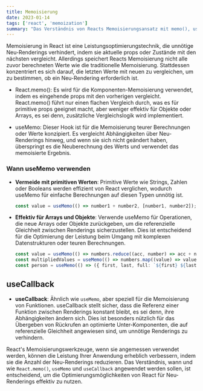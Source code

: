 ```yaml
---
title: Memoisierung
date: 2023-01-14
tags: ['react', 'memoization']
summary: "Das Verständnis von Reacts Memoisierungsansatz mit memo(), useMemo und useCallback sowie Richtlinien für deren optimale Verwendung zur Verbesserung der Leistung durch Vermeidung unnötiger Neu-Renderings."
---
```


Memoisierung in React ist eine Leistungsoptimierungstechnik, die unnötige Neu-Renderings verhindert, indem sie aktuelle props oder Zustände mit den nächsten vergleicht. Allerdings speichert Reacts Memoisierung nicht alle zuvor berechneten Werte wie die traditionelle Memoisierung. Stattdessen konzentriert es sich darauf, die letzten Werte mit neuen zu vergleichen, um zu bestimmen, ob ein Neu-Rendering erforderlich ist.

- React.memo(): Es wird für die Komponenten-Memoisierung verwendet, indem es eingehende props mit den vorherigen vergleicht. React.memo() führt nur einen flachen Vergleich durch, was es für primitive props geeignet macht, aber weniger effektiv für Objekte oder Arrays, es sei denn, zusätzliche Vergleichslogik wird implementiert.

- useMemo: Dieser Hook ist für die Memoisierung teurer Berechnungen oder Werte konzipiert. Es vergleicht Abhängigkeiten über Neu-Renderings hinweg, und wenn sie sich nicht geändert haben, überspringt es die Neuberechnung des Werts und verwendet das memoisierte Ergebnis.



### Wann useMemo verwenden

- **Vermeide mit primitiven Werten**: Primitive Werte wie Strings, Zahlen oder Booleans werden effizient von React verglichen, wodurch useMemo für einfache Berechnungen auf diesen Typen unnötig ist.

    ```ts
    const value = useMemo(() => number1 + number2, [number1, number2]);
    ```

- **Effektiv für Arrays und Objekte**: Verwende useMemo für Operationen, die neue Arrays oder Objekte zurückgeben, um die referenzielle Gleichheit zwischen Renderings sicherzustellen. Dies ist entscheidend für die Optimierung der Leistung beim Umgang mit komplexen Datenstrukturen oder teuren Berechnungen.

    ```ts
    const value = useMemo(() => numbers.reduce((acc, number) => acc + number, 0), [numbers]);
    const multipliedValues = useMemo(() => numbers.map((value) => value * 100), [numbers]);
    const person = useMemo(() => ({ first, last, full: `${first} ${last}` }), [first, last]);
    ```

## useCallback

- **useCallback**: Ähnlich wie `useMemo`, aber speziell für die Memoisierung von Funktionen. useCallback stellt sicher, dass die Referenz einer Funktion zwischen Renderings konstant bleibt, es sei denn, ihre Abhängigkeiten ändern sich. Dies ist besonders nützlich für das Übergeben von Rückrufen an optimierte Unter-Komponenten, die auf referenzielle Gleichheit angewiesen sind, um unnötige Renderings zu verhindern.

React's Memoisierungswerkzeuge, wenn sie angemessen verwendet werden, können die Leistung Ihrer Anwendung erheblich verbessern, indem sie die Anzahl der Neu-Renderings reduzieren. Das Verständnis, wann und wie `React.memo()`, `useMemo` und `useCallback` angewendet werden sollen, ist entscheidend, um die Optimierungsmöglichkeiten von React für Neu-Renderings effektiv zu nutzen.
